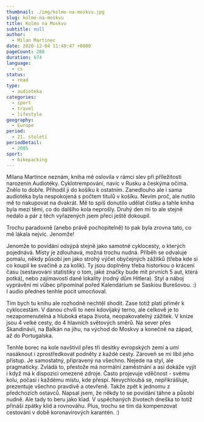 ```yaml
---
thumbnail: ./img/kolmo-na-moskvu.jpg
slug: kolmo-na-moskvu
title: Kolmo na Moskvu
subtitle: null
author:
  - Milan Martinec
date: 2020-12-04 11:49:47 +0800
pageCount: 288
duration: 674
language:
  - cs
status:
  - read
type:
  - audioteka
categories:
  - sport
  - travel
  - lifestyle
geography:
  - Europe
period:
  - 21. století
periodDetail:
  - 2005
sport:
  - bikepacking
---
```


Milana Martince neznám, kniha mě oslovila v rámci slev při příležitosti narozenin Audiotéky. Cyklotrempování, navíc v Rusku a českýma očima. Znělo to dobře. Přihodil ji do košíku k ostatním. Zanedlouho ale i sama audiotéka byla nespokojená s počtem titulů v košíku. Nevím proč, ale nutilo mě to nakupovat na dvakrát. Mě to spíš donutilo udělat čistku a tahle kniha byla mezi těmi, co do dalšího kola neprošly. Druhý den mi to ale stejně nedalo a pár z těch vyřazených jsem přeci ještě dokoupil.

Trochu paradoxně (anebo právě pochopitelně) to pak byla zrovna tato, co mě lákala nejvíc. Jenomže!

Jenomže to povídání odsýpá stejně jako samotné cyklocesty, o kterých pojednává. Místy je zdlouhavá, možná trochu nudná. Příběh se odvaluje pomalu, někdy působí jen jako strohý výčet obyčejných zážitků (třeba kde si co koupil ke svačině a za kolik). Ty jsou doplněny třeba historkou o krácení času (sestavování statistiky o tom, jaké značky bude mít prvních 5 aut, která potká), nebo zajímavostí dané lokality (rodný dům Hitlera). Styl a náboj vyprávění mi vůbec připomínal pořed Kalendárium se Saskiou Burešovou. :) I audio přednes tenhle pocit umocňoval.

Tím bych tu knihu ale rozhodně nechtěl shodit. Zase totiž platí příměr k cyklocestám. V danou chvíli to není kdovíjaký terno, ale celkově je to nezapomenutelná a hluboká etapa života, neopakovatelný zážitek. V knize jsou 4 velké cesty, do 4 hlavních světových směrů. Na sever přes Skandinávii, na Balkán na jihu, na východ do Moskvy a konečně na západ, až do Portugalska.

Tenhle borec na kole navštívil přes tři desítky evropských zemí a umí nasáknout i zprostředkovat podněty z každé cesty. Zároveň se mi líbil jeho přístup. Je samostatný, připravený na všechno. Nejede na styl, ale pragmaticky. Zvládá to, přestože má normální zaměstnání a asi dokáže vyjít i když má k dispozici omezené zdroje. Často projevuje vděčnost - svému kolu, počasí i každému místu, kde přespí. Nevychloubá se, nepřikrášluje, prezentuje všechno pravdivě a otevřeně. Takže zpět k jednomu z předchozích ostavců. Napsal jsem, že někdy to se povídání táhne a působí nudně. Ale tady to beru jako klad. V uspěchaných životech dneška to totiž přináší zpátky klid a rovnováhu. Plus, trochu se tím dá kompenzovat cestování v době koronavirových karantén. :)
